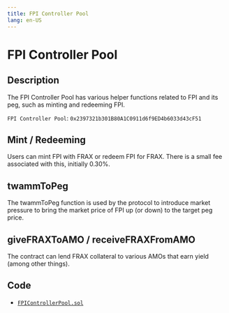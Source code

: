 ```yaml
---
title: FPI Controller Pool
lang: en-US
---
```

# FPI Controller Pool
## Description
The FPI Controller Pool has various helper functions related to FPI and its peg, such as minting and redeeming FPI.

```FPI Controller Pool```: ```0x2397321b301B80A1C0911d6f9ED4b6033d43cF51```

## Mint / Redeeming
Users can mint FPI with FRAX or redeem FPI for FRAX. There is a small fee associated with this, initially 0.30%.

## twammToPeg
The twammToPeg function is used by the protocol to introduce market pressure to bring the market price of FPI up (or down) to the target peg price.

## giveFRAXToAMO / receiveFRAXFromAMO
The contract can lend FRAX collateral to various AMOs that earn yield (among other things).

## Code
- [```FPIControllerPool.sol```](https://github.com/FraxFinance/frax-solidity/blob/master/src/hardhat/contracts/FPI/FPIControllerPool.sol)
